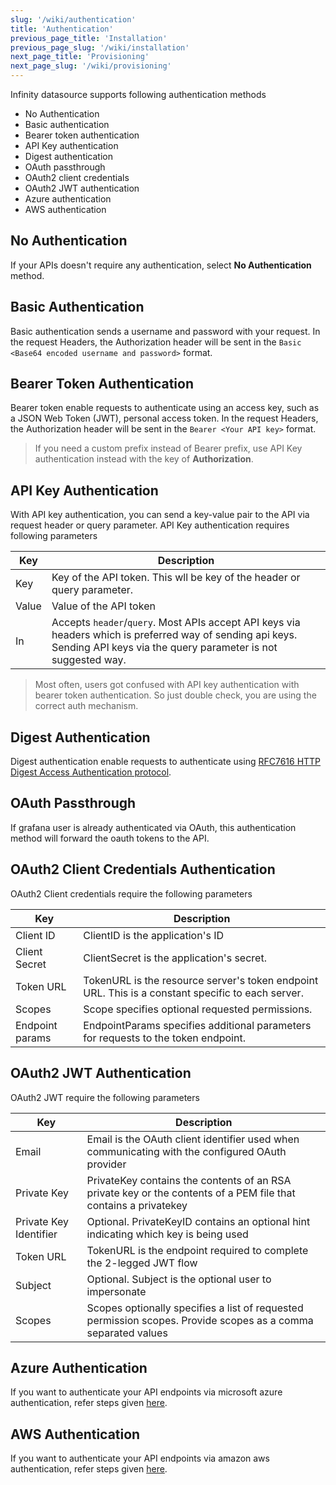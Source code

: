 ```yaml
---
slug: '/wiki/authentication'
title: 'Authentication'
previous_page_title: 'Installation'
previous_page_slug: '/wiki/installation'
next_page_title: 'Provisioning'
next_page_slug: '/wiki/provisioning'
---
```


Infinity datasource supports following authentication methods

- No Authentication
- Basic authentication
- Bearer token authentication
- API Key authentication
- Digest authentication
- OAuth passthrough
- OAuth2 client credentials
- OAuth2 JWT authentication
- Azure authentication
- AWS authentication

## No Authentication

If your APIs doesn't require any authentication, select **No Authentication** method.

## Basic Authentication

Basic authentication sends a username and password with your request. In the request Headers, the Authorization header will be sent in the `Basic <Base64 encoded username and password>` format.

## Bearer Token Authentication

Bearer token enable requests to authenticate using an access key, such as a JSON Web Token (JWT), personal access token. In the request Headers, the Authorization header will be sent in the `Bearer <Your API key>` format.

> If you need a custom prefix instead of Bearer prefix, use API Key authentication instead with the key of **Authorization**.

## API Key Authentication

With API key authentication, you can send a key-value pair to the API via request header or query parameter. API Key authentication requires following parameters

| Key   | Description                                                                                                                                                                |
| ----- | -------------------------------------------------------------------------------------------------------------------------------------------------------------------------- |
| Key   | Key of the API token. This wll be key of the header or query parameter.                                                                                                    |
| Value | Value of the API token                                                                                                                                                     |
| In    | Accepts `header`/`query`. Most APIs accept API keys via headers which is preferred way of sending api keys. Sending API keys via the query parameter is not suggested way. |

> Most often, users got confused with API key authentication with bearer token authentication. So just double check, you are using the correct auth mechanism.

## Digest Authentication

Digest authentication enable requests to authenticate using [RFC7616 HTTP Digest Access Authentication protocol](https://www.rfc-editor.org/rfc/rfc7616.txt).

## OAuth Passthrough

If grafana user is already authenticated via OAuth, this authentication method will forward the oauth tokens to the API.

## OAuth2 Client Credentials Authentication

OAuth2 Client credentials require the following parameters

| Key             | Description                                                                                       |
| --------------- | ------------------------------------------------------------------------------------------------- |
| Client ID       | ClientID is the application's ID                                                                  |
| Client Secret   | ClientSecret is the application's secret.                                                         |
| Token URL       | TokenURL is the resource server's token endpoint URL. This is a constant specific to each server. |
| Scopes          | Scope specifies optional requested permissions.                                                   |
| Endpoint params | EndpointParams specifies additional parameters for requests to the token endpoint.                |

## OAuth2 JWT Authentication

OAuth2 JWT require the following parameters

| Key                    | Description                                                                                                     |
| ---------------------- | --------------------------------------------------------------------------------------------------------------- |
| Email                  | Email is the OAuth client identifier used when communicating with the configured OAuth provider                 |
| Private Key            | PrivateKey contains the contents of an RSA private key or the contents of a PEM file that contains a privatekey |
| Private Key Identifier | Optional. PrivateKeyID contains an optional hint indicating which key is being used                             |
| Token URL              | TokenURL is the endpoint required to complete the 2-legged JWT flow                                             |
| Subject                | Optional. Subject is the optional user to impersonate                                                           |
| Scopes                 | Scopes optionally specifies a list of requested permission scopes. Provide scopes as a comma separated values   |

## Azure Authentication

If you want to authenticate your API endpoints via microsoft azure authentication, refer steps given [here](/wiki/azure-authentication).

## AWS Authentication

If you want to authenticate your API endpoints via amazon aws authentication, refer steps given [here](/wiki/aws-authentication).
